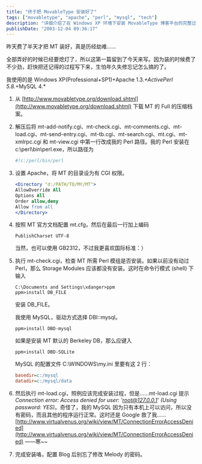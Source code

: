 ---
title: "终于把 MovableType 安装好了"
tags: ["movabletype", "apache", "perl", "mysql", "tech"]
description: "详细介绍了在 Windows XP 环境下安装 MovableType 博客平台的完整过程，包括配置 Apache、Perl 模块安装、MySQL 数据库设置以及解决安装过程中遇到的常见问题。这篇技术指南适合希望在 Windows 服务器上部署 MovableType 的用户参考。"
publishDate: "2003-12-04 09:36:17"
---

昨天费了半天才把 MT 装好，真是历经劫难……

全部弄好的时候已经要熄灯了，所以这第一篇留到了今天来写。因为装的时候费了不少劲，赶快把还记得的过程写下来，生怕年久失修忘记怎么搞的了。

我使用的是 Windows XP(Professional+SP1)+Apache 1.3.*+ActivePerl 5.8.*+MySQL 4.*

1. 从 [http://www.movabletype.org/download.shtml](http://www.movabletype.org/download.shtml) 下载 MT 的 Full 的压缩档案。

1. 解压后将 mt-add-notify.cgi、mt-check.cgi、mt-comments.cgi、mt-load.cgi、mt-send-entry.cgi、mt-tb.cgi、mt-search.cgi、mt.cgi、mt-xmlrpc.cgi 和 mt-view.cgi 中第一行改成我的 Perl 路径。我的 Perl 安装在 c:\perl\bin\perl.exe，所以路径为

   ```perl
   #!c:/perl/bin/perl
   ```

1. 设置 Apache，将 MT 的目录设为有 CGI 权限。

   ```apache
   <Directory "d:/PATH/TO/MY/MT">
   AllowOverride All
   Options All
   Order allow,deny
   Allow from all
   </Directory>
   ```

1. 按照 MT 官方文档配置 mt.cfg，然后在最后一行加上编码

   ```config
   PublishCharset UTF-8
   ```

   当然，也可以使用 GB2312，不过我更喜欢国际标准：）

1. 执行 mt-check.cgi，检查 MT 所需 Perl 模组是否安装。如果以前没有动过 Perl，那么 Storage Modules 应该都没有安装。这时在命令行模式 (shell) 下输入

   ```shell
   C:\Documents and Settings\xdanger>ppm
   ppm>install DB_FILE
   ```

   安装 DB_FILE。

   我使用 MySQL，驱动方式选择 DBI::mysql。

   ```shell
   ppm>install DBD-mysql
   ```

   如果是安装 MT 默认的 Berkeley DB，那么应键入

   ```shell
   ppm>install DBD-SQLite
   ```

   MySQL 的配置文件 C:\WINDOWS\my.ini 里要有这 2 行：

   ```ini
   basedir=c:/mysql
   datadir=c:/mysql/data
   ```

1. 然后执行 mt-load.cgi，照例应该完成安装过程，但是……mt-load.cgi 提示 *Connection error: Access denied for user: 'root@127.0.0.1' (Using password: YES)*。奇怪了，我的 MySQL 因为只有本机上可以访问，所以没有密码，而且其他的程序运行正常。这时还是 Google 救了我……[http://www.virtualvenus.org/wiki/view/MT/ConnectionErrorAccessDenied](http://www.virtualvenus.org/wiki/view/MT/ConnectionErrorAccessDenied) ——寒~~

1. 完成安装咯，配置 Blog 后别忘了修改 Melody 的密码。
